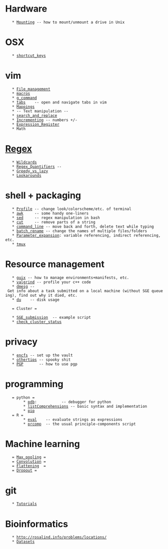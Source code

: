 = Hardware =
    * [[Mounting]] -- how to mount/unmount a drive in Unix
= OSX =
    * [[shortcut_keys]]
= vim  =
    * [[File_management]]
    * [[macros]]
    * [[g_command]]
    * [[tabs]]    -- open and navigate tabs in vim 
    * [[Mappings]]
    * -- Text manipulation --
    * [[search_and_replace]]
    * [[Incrementing]] -- numbers +/-
    * [[Expression_Register]]
    * Math
= [[Regex]] = 
    * [[Wildcards]]   
    * [[Regex_Quantifiers]] --
    * [[Greedy_vs_lazy]]
    * [[Lookarounds]]
= shell + packaging =
    * [[Profile]] -- change look/colorscheme/etc. of terminal
    * [[awk]]     -- some handy one-liners
    * [[sed]]     -- regex manipulation in bash
    * [[cut]]     -- remove parts of a string
    * [[command_line]] -- move back and forth, delete text while typing
    * [[batch_rename]] -- change the names of multiple files/folders
    * [[Parameter_expansion]]: variable referencing, indirect referencing, etc.     
    * [[tmux]]

= Resource management =

    * [[guix]] -- how to manage environments+manifests, etc.
    * [[valgrind]] -- profile your c++ code 
    * [[dmesg]] -- Get info about a task submitted on a local machine (without SGE queueing), find out why it died, etc. 
    * [[du]]    -- disk usage
     
    = Cluster =  

    * [[SGE_submission]]  -- example script 
    * [[check_cluster_status]]
= privacy =
    * [[encfs]] -- set up the vault
    * [[othertips]] -- spooky shit
    * [[PGP]]       -- how to use pgp

= programming =
    = python =   
         * [[pdb]]:           -- debugger for python 
         * [[listComprehensions]] -- basic syntax and implementation     
         * [[pip]]
    = R =
         * [[eval]]    -- evaluate strings as expressions 
         * [[prcomp]]  -- the usual principle-components script

= Machine learning =
    = [[Max_pooling]] =
    = [[Convolution]] =
    = [[Flattening]]  =
    = [[Dropout]] =

= git =
    * [[Tutorials]]
= Bioinformatics =
    * http://rosalind.info/problems/locations/
    * [[Datasets]]
